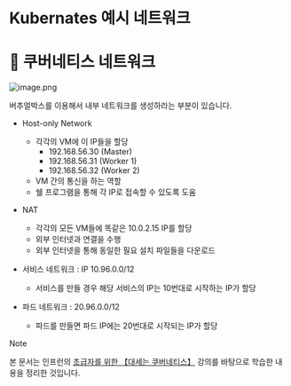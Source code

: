 # Kubernates 예시 네트워크

# 🔶 쿠버네티스 네트워크

![image.png](./image.png)

버추얼박스를 이용해서 내부 네트워크를 생성하라는 부분이 있습니다.

- Host-only Network
    - 각각의 VM에 이 IP들을 할당
        - 192.168.56.30 (Master)
        - 192.168.56.31 (Worker 1)
        - 192.168.56.32 (Worker 2)
    - VM 간의 통신을 하는 역할
    - 쉘 프로그램을 통해 각 IP로 접속할 수 있도록 도움
- NAT
    - 각각의 모든 VM들에 똑같은 10.0.2.15 IP를 할당
    - 외부 인터넷과 연결을 수행
    - 외부 인터넷을 통해 동일한 필요 설치 파일들을 다운로드

- 서비스 네트워크 : IP 10.96.0.0/12
    - 서비스를 만들 경우 해당 서비스의 IP는 10번대로 시작하는 IP가 할당
- 파드 네트워크 : 20.96.0.0/12
    - 파드를 만들면 파드 IP에는 20번대로 시작되는 IP가 할당

> [!NOTE]
>
> 본 문서는  인프런의 [초급자를 위한 【대세는 쿠버네티스】](https://www.inflearn.com/course/%EC%BF%A0%EB%B2%84%EB%84%A4%ED%8B%B0%EC%8A%A4-%EA%B8%B0%EC%B4%88/dashboard) 강의를 바탕으로 학습한 내용을 정리한 것입니다.